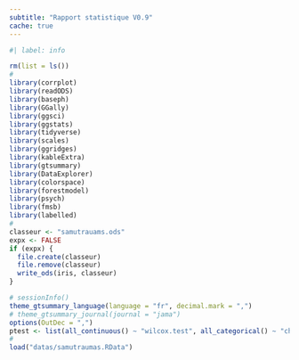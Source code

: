 ```yaml
---
subtitle: "Rapport statistique V0.9"
cache: true
---
```



```r
#| label: info

rm(list = ls())
#
library(corrplot)
library(readODS)
library(baseph)
library(GGally)
library(ggsci)
library(ggstats)
library(tidyverse)
library(scales)
library(ggridges)
library(kableExtra)
library(gtsummary)
library(DataExplorer)
library(colorspace)
library(forestmodel)
library(psych)
library(fmsb)
library(labelled)
#
classeur <- "samutrauams.ods"
expx <- FALSE
if (expx) {
  file.create(classeur)
  file.remove(classeur)
  write_ods(iris, classeur)
}

# sessionInfo()
theme_gtsummary_language(language = "fr", decimal.mark = ",")
# theme_gtsummary_journal(journal = "jama")
options(OutDec = ",")
ptest <- list(all_continuous() ~ "wilcox.test", all_categorical() ~ "chisq.test")
#
load("datas/samutraumas.RData")
```
